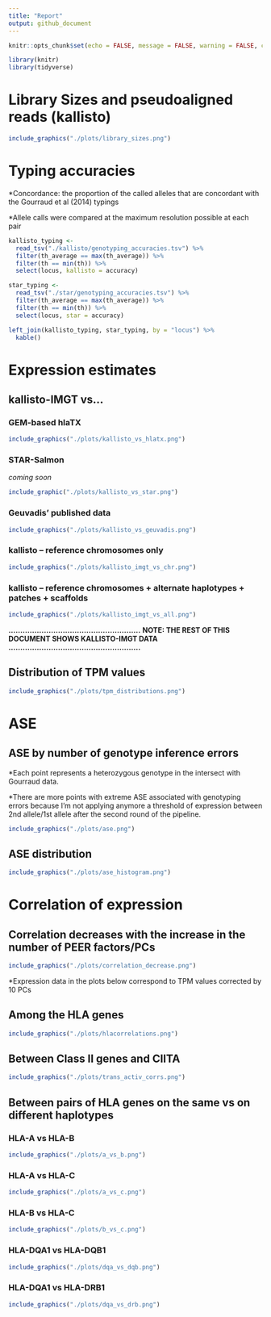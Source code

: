 ```yaml
---
title: "Report"
output: github_document
---
```


```r
knitr::opts_chunk$set(echo = FALSE, message = FALSE, warning = FALSE, comment = "")
```

```r
library(knitr)
library(tidyverse)
```

# Library Sizes and pseudoaligned reads (kallisto)

```r
include_graphics("./plots/library_sizes.png")
```

# Typing accuracies

*Concordance: the proportion of the called alleles that are concordant with the Gourraud et al (2014) typings

*Allele calls were compared at the maximum resolution possible at each pair

```r
kallisto_typing <-
  read_tsv("./kallisto/genotyping_accuracies.tsv") %>%
  filter(th_average == max(th_average)) %>%
  filter(th == min(th)) %>%
  select(locus, kallisto = accuracy)

star_typing <-
  read_tsv("./star/genotyping_accuracies.tsv") %>%
  filter(th_average == max(th_average)) %>%
  filter(th == min(th)) %>%
  select(locus, star = accuracy)

left_join(kallisto_typing, star_typing, by = "locus") %>%
  kable()
```

# Expression estimates

## kallisto-IMGT vs...

### GEM-based hlaTX

```r
include_graphics("./plots/kallisto_vs_hlatx.png")
```

### STAR-Salmon

*coming soon*

```r
include_graphic("./plots/kallisto_vs_star.png")
```

### Geuvadis' published data

```r
include_graphics("./plots/kallisto_vs_geuvadis.png")
```

### kallisto – reference chromosomes only

```r
include_graphics("./plots/kallisto_imgt_vs_chr.png")
```

### kallisto – reference chromosomes + alternate haplotypes + patches + scaffolds

```r
include_graphics("./plots/kallisto_imgt_vs_all.png")
```

**........................................................**
**NOTE: THE REST OF THIS DOCUMENT SHOWS KALLISTO-IMGT DATA**
**........................................................**


## Distribution of TPM values

```r
include_graphics("./plots/tpm_distributions.png")
```

# ASE 

## ASE by number of genotype inference errors

\*Each point represents a heterozygous genotype in the intersect with Gourraud data.

\*There are more points with extreme ASE associated with genotyping errors because I'm not applying anymore a threshold of expression between 2nd allele/1st allele after the second round of the pipeline.

```r
include_graphics("./plots/ase.png")
```

## ASE distribution

```r
include_graphics("./plots/ase_histogram.png")
```

# Correlation of expression

## Correlation decreases with the increase in the number of PEER factors/PCs

```r
include_graphics("./plots/correlation_decrease.png")
```

\*Expression data in the plots below correspond to TPM values corrected by 10 PCs

## Among the HLA genes

```r
include_graphics("./plots/hlacorrelations.png")
```

## Between Class II genes and CIITA

```r
include_graphics("./plots/trans_activ_corrs.png")
```

## Between pairs of HLA genes on the same vs on different haplotypes

### HLA-A vs HLA-B

```r
include_graphics("./plots/a_vs_b.png")
```

### HLA-A vs HLA-C

```r
include_graphics("./plots/a_vs_c.png")
```

### HLA-B vs HLA-C

```r
include_graphics("./plots/b_vs_c.png")
```

### HLA-DQA1 vs HLA-DQB1

```r
include_graphics("./plots/dqa_vs_dqb.png")
```

### HLA-DQA1 vs HLA-DRB1

```r
include_graphics("./plots/dqa_vs_drb.png")
```
